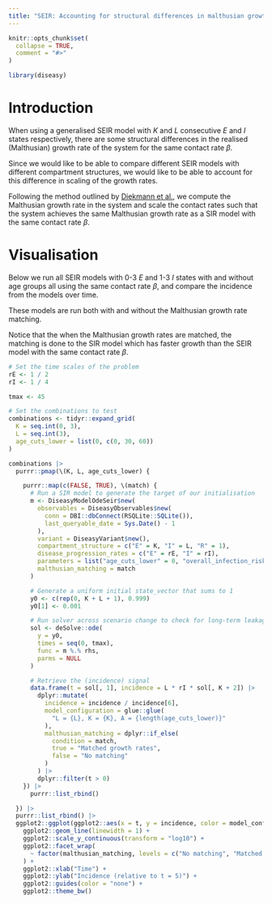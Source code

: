 ```yaml
---
title: "SEIR: Accounting for structural differences in malthusian growth rates"
---
```


```r
knitr::opts_chunk$set(
  collapse = TRUE,
  comment = "#>"
)
```

```r
library(diseasy)
```

# Introduction
When using a generalised SEIR model with $K$ and $L$ consecutive $E$ and $I$ states respectively, there are some
structural differences in the realised (Malthusian) growth rate of the system for the same contact rate $\beta$.

Since we would like to be able to compare different SEIR models with different compartment structures,
we would like to be able to account for this difference in scaling of the growth rates.

Following the method outlined by [Diekmann et al.](https://dx.doi.org/10.1098/rsif.2009.0386), we compute the Malthusian growth rate in the system
and scale the contact rates such that the system achieves the same Malthusian growth rate as a SIR model with the
same contact rate $\beta$.

# Visualisation

Below we run all SEIR models with 0-3 $E$ and 1-3 $I$ states with and without age groups all using the same contact
rate $\beta$, and compare the incidence from the models over time.

These models are run both with and without the Malthusian growth rate matching.

Notice that the when the Malthusian growth rates are matched, the matching is done to the SIR model which has faster
growth than the SEIR model with the same contact rate $\beta$.

```r
# Set the time scales of the problem
rE <- 1 / 2
rI <- 1 / 4

tmax <- 45

# Set the combinations to test
combinations <- tidyr::expand_grid(
  K = seq.int(0, 3),
  L = seq.int(3),
  age_cuts_lower = list(0, c(0, 30, 60))
)

combinations |>
  purrr::pmap(\(K, L, age_cuts_lower) {

    purrr::map(c(FALSE, TRUE), \(match) {
      # Run a SIR model to generate the target of our initialisation
      m <- DiseasyModelOdeSeir$new(
        observables = DiseasyObservables$new(
          conn = DBI::dbConnect(RSQLite::SQLite()),
          last_queryable_date = Sys.Date() - 1
        ),
        variant = DiseasyVariant$new(),
        compartment_structure = c("E" = K, "I" = L, "R" = 1),
        disease_progression_rates = c("E" = rE, "I" = rI),
        parameters = list("age_cuts_lower" = 0, "overall_infection_risk" = 0.6),
        malthusian_matching = match
      )

      # Generate a uniform initial state_vector that sums to 1
      y0 <- c(rep(0, K + L + 1), 0.999)
      y0[1] <- 0.001

      # Run solver across scenario change to check for long-term leakage
      sol <- deSolve::ode(
        y = y0,
        times = seq(0, tmax),
        func = m %.% rhs,
        parms = NULL
      )

      # Retrieve the (incidence) signal
      data.frame(t = sol[, 1], incidence = L * rI * sol[, K + 2]) |>
        dplyr::mutate(
          incidence = incidence / incidence[6],
          model_configuration = glue::glue(
            "L = {L}, K = {K}, A = {length(age_cuts_lower)}"
          ),
          malthusian_matching = dplyr::if_else(
            condition = match,
            true = "Matched growth rates",
            false = "No matching"
          )
        ) |>
        dplyr::filter(t > 0)
    }) |>
      purrr::list_rbind()

  }) |>
  purrr::list_rbind() |>
  ggplot2::ggplot(ggplot2::aes(x = t, y = incidence, color = model_configuration)) +
    ggplot2::geom_line(linewidth = 1) +
    ggplot2::scale_y_continuous(transform = "log10") +
    ggplot2::facet_wrap(
      ~ factor(malthusian_matching, levels = c("No matching", "Matched growth rates"))
    ) +
    ggplot2::xlab("Time") +
    ggplot2::ylab("Incidence (relative to t = 5)") +
    ggplot2::guides(color = "none") +
    ggplot2::theme_bw()
```
